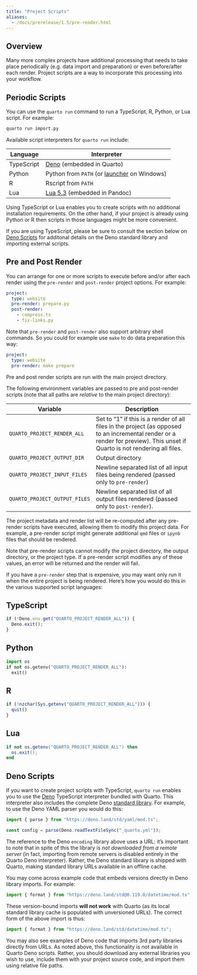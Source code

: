 ```yaml
---
title: "Project Scripts"
aliases: 
  - /docs/prerelease/1.5/pre-render.html
---
```


## Overview

Many more complex projects have additional processing that needs to take place periodically (e.g. data import and preparation) or even before/after each render. Project scripts are a way to incorporate this processing into your workflow.

## Periodic Scripts

You can use the `quarto run` command to run a TypeScript, R, Python, or Lua script. For example:

```.bash
quarto run import.py
```

Available script interpreters for `quarto run` include:

| Language   | Interpreter                                                                              |
|----------------|-------------------------------------------------------|
| TypeScript | [Deno](https://deno.land/) (embedded in Quarto)                                          |
| Python     | Python from `PATH` (or [launcher](https://www.python.org/dev/peps/pep-0397/) on Windows) |
| R          | Rscript from `PATH`                                                                      |
| Lua        | [Lua 5.3](https://www.lua.org/manual/5.3/) (embedded in Pandoc)                          |

Using TypeScript or Lua enables you to create scripts with no additional installation requirements. On the other hand, if your project is already using Python or R then scripts in those languages might be more convenient.

If you are using TypeScript, please be sure to consult the section below on [Deno Scripts](#deno-scripts) for additonal details on the Deno standard library and importing external scripts.

## Pre and Post Render

You can arrange for one or more scripts to execute before and/or after each render using the `pre-render` and `post-render` project options. For example:

``` yaml
project:
  type: website
  pre-render: prepare.py
  post-render: 
    - compress.ts
    - fix-links.py
```

Note that `pre-render` and `post-render` also support arbitrary shell commands. So you could for example use `make` to do data preparation this way:

``` yaml
project:
  type: website
  pre-render: make prepare
```

Pre and post render scripts are run with the main project directory.

The following environment variables are passed to pre and post-render scripts (note that all paths are *relative* to the main project directory):

| Variable                      | Description                                                                                                                                                                |
|-----------------|-------------------------------------------------------|
| `QUARTO_PROJECT_RENDER_ALL`   | Set to "1" if this is a render of all files in the project (as opposed to an incremental render or a render for preview). This unset if Quarto is not rendering all files. |
| `QUARTO_PROJECT_OUTPUT_DIR`   | Output directory                                                                                                                                                           |
| `QUARTO_PROJECT_INPUT_FILES`  | Newline separated list of all input files being rendered (passed only to `pre-render`)                                                                                     |
| `QUARTO_PROJECT_OUTPUT_FILES` | Newline separated list of all output files rendered (passed only to `post-render`).                                                                                        |

The project metadata and render list will be re-computed after any pre-render scripts have executed, allowing them to modify this project data.
For example, a pre-render script might generate additional `qmd` files or `ipynb` files that should be rendered.

Note that pre-render scripts cannot modify the project directory, the output directory, or the project type. 
If a pre-render script modifies any of these values, an error will be returned and the render will fail.

If you have a `pre-render` step that is expensive, you may want only run it when the entire project is being rendered. Here's how you would do this in the various supported script languages:

::: panel-tabset
## TypeScript

``` js
if (!Deno.env.get("QUARTO_PROJECT_RENDER_ALL")) {
  Deno.exit();
}
```

## Python

``` python
import os
if not os.getenv("QUARTO_PROJECT_RENDER_ALL"):
  exit()
```

## R

``` r
if (!nzchar(Sys.getenv("QUARTO_PROJECT_RENDER_ALL"))) {
  quit()
}
```

## Lua

``` lua
if not os.getenv("QUARTO_PROJECT_RENDER_ALL") then
  os.exit();
end
```
:::

## Deno Scripts {#deno-scripts}

If you want to create project scripts with TypeScript, `quarto run` enables you to use the [Deno](https://deno.land/) TypeScript interpreter bundled with Quarto. This interpreter also includes the complete Deno [standard library](https://docs.deno.com/runtime/manual/basics/standard_library). For example, to use the Deno YAML parser you would do this:

``` typescript
import { parse } from "https://deno.land/std/yaml/mod.ts";

const config = parse(Deno.readTextFileSync("_quarto.yml"));
```

The reference to the Deno `encoding` library above uses a URL: it's important to note that in spite of this the library is *not downloaded from a remote server* (in fact, importing from remote servers is disabled entirely in the Quarto Deno interpreter). Rather, the Deno standard library is shipped with Quarto, making standard library URLs available in an offline cache.

You may come across example code that embeds versions directly in Deno library imports. For example:

``` typescript
import { format } from "https://deno.land/std@0.119.0/datetime/mod.ts";
```

These version-bound imports **will not work** with Quarto (as its local standard library cache is populated with unversioned URLs). The correct form of the above import is thus:

``` typescript
import { format } from "https://deno.land/std/datetime/mod.ts";
```

You may also see examples of Deno code that imports 3rd party libraries directly from URLs. As noted above, this functionality is not available in Quarto Deno scripts. Rather, you should download any external libraries you wish to use, include them with your project source code, and import them using relative file paths.
